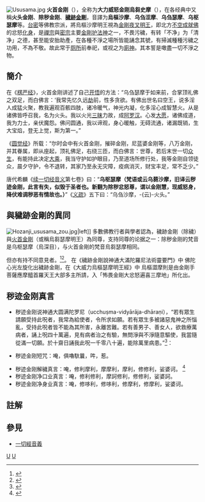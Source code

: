 [[File:Ususama.jpg|thumb]]
{{藏傳佛教}}
{{漢傳密宗}}
'''火首金刚'''（{{lang-sa|'''उच्छुष्म''' IAST|''Ucchuṣma''}}），全称为'''大力威怒金刚烏芻史摩'''（'''{{IAST|Vajra Krodha Mahābala Ucchuṣma}}'''），在各经典中又稱'''火头金刚'''、'''除秽金刚'''、'''[[穢跡金剛|穢跡金剛]]'''，音譯为'''烏樞沙摩'''、'''乌刍涩摩'''、'''乌刍瑟摩'''、'''乌枢瑟摩'''等。[[台密|台密]]等佛教宗派，將烏樞沙摩明王視為[[金剛夜叉明王|金剛夜叉明王]]，即北方[[不空成就佛|不空成就佛]]的忿怒[[化身|化身]]，是[[禪宗|禪宗]]與[[密宗|密宗]]主要[[金剛|金剛]][[护法神|护法神]]之一，不畏污穢，有转「不净」为「清净」之德，甚至能安胎助產，在各種不淨之場所皆能誦念其號，有掃滅種種污穢之功用，不為不敬。故此常于[[厕所|厕所]]前奉祀，或视之为[[廁神|廁神]]。其本誓是噉盡一切不淨之物。

==簡介==
在《[[楞严经|楞严经]]》，火首金刚讲述了自己[[开悟|开悟]]的方法：“乌刍瑟摩于如来前，合掌顶礼佛之双足，而白佛言：‘我常先忆久远[[劫|劫]]前，性多贪欲。有佛出世名曰空王，说多淫人成猛火聚，教我遍观百骸四肢，诸冷暖气，神光内凝，化多淫心成智慧火。从是诸佛皆呼召我，名为火头。我以火光[[三昧|三昧]]力故，成[[阿罗汉|阿罗汉]]。心发[[大愿|大愿]]，诸佛成道，我为力士，亲伏魔怨。佛问圆通，我以谛观，身心暖触，无碍流通，诸漏既销，生大宝焰，登无上觉，斯为第一。”

《[[圆觉经|圆觉经]]》所载：“尔时会中有火首金刚，摧碎金刚，尼蓝婆金刚等，八万金刚，并其眷属，即从座起，顶礼佛足，右绕三匝，而白佛言：世尊，若后末世一切[[众生|众生]]，有能持此决定[[大乘|大乘]]，我当守护如护眼目，乃至道场所修行处，我等金刚自领徒众，晨夕守护，令不退转，其家乃至永无灾障，疫病消灭，财宝丰足，常不乏少。”

唐代希麟《[[续一切经音义|续一切经音义]]第七卷》曰：“'''乌枢瑟摩（梵语或云乌蒭沙摩，旧译云秽迹金刚，此言有失，似毁于圣者也。新翻为除秽忿怒尊，谓以金刚慧，现威怒身，降伏难调秽恶有情故也。）'''”《[[义疏|义疏]]》五下曰：“乌刍沙摩，-{云}-火头。”

==與穢跡金剛的異同==
[[File:Hozanji_ususama_zou.jpg|thumb]]|left]]
多數佛教行者與學者認為，穢跡金剛（除穢）與[[火首金剛|火首金剛]]（或稱烏芻瑟摩明王）為同尊，支持同尊的论据之一：除秽金刚的梵音是乌枢瑟摩（烏深目），与火首金剛的梵音烏芻瑟摩相同。

但亦有持不同意見者。<ref>{{Cite web |url=http://wisdombox.org/Uchu_Agni_t.pdf |title=正見學會—唐密穢跡金剛․東密火頭金剛異同之探討 |access-date=2017-12-19 |archive-date=2016-03-04 |archive-url=https://web.archive.org/web/20160304094027/http://wisdombox.org/Uchu_Agni_t.pdf |dead-url=no }}</ref><ref>{{Cite web |url=http://www.dharmazen.org/X1Chinese/D25Siddham/4000Kalpa/kalpa008-usman(1).pdf |title=法爾禪修中心—《密跡力士大神王佛穢跡金剛法修持儀軌》(之1) |access-date=2017-12-19 |archive-date=2020-08-09 |archive-url=https://web.archive.org/web/20200809194748/https://www.dharmazen.org/X1Chinese/D25Siddham/4000Kalpa/kalpa008-usman(1).pdf |dead-url=no }}</ref>。
在《穢跡金剛說神通大滿陀羅尼法術靈要門》中 佛陀心光左旋化出穢跡金剛，在《大威力烏樞瑟摩明王經》中 烏樞澀摩則是由金剛手菩薩應摩醯首羅天王大部多主所請，入「怖畏金剛大忿怒遍喜三摩地」所化出。

==秽迹金刚真言==
*秽迹金刚说神通大圆满陀罗尼（ucchuṣma-vidyārāja-dhāraṇi），“若有眾生請願受持此呪者，我常為給使者，令所求如願。若有眾生多被諸惡鬼神之所惱亂，受持此呪者皆不能為其所害，永離苦難。若有善男子、善女人，欲救療萬病者，誦上呪四十萬遍，見有病者治之有驗，無問淨與不淨隨意驅使，我當隨從滿一切願。於十齋日誦我此呪一千零八十遍，能除萬里病患。”<ref>{{Cite web |url=https://www.youtube.com/watch?v=WEtjbAGAmUo |title=马来西亚万挠佛教会-秽迹金刚说神通大圆满陀罗尼梵音 |access-date=2019-03-29 |archive-date=2019-11-28 |archive-url=https://web.archive.org/web/20191128093650/https://www.youtube.com/watch?v=WEtjbAGAmUo |dead-url=no }}</ref>：
{{quote|{{IAST|Oṃ, vajra-krodha mahābala hana daha paca mātha vikiraṇa vidhvaṃsaya jaṭi laṃbodara ucchuṣma-krodha hūṃ hūṃ hūṃ phaṭ phaṭ phaṭ svāhā. (44字-音節)}}}} 

*秽迹金刚短咒：唵，俱嚕馱曩，吽，惹。 {{IAST|Oṃ krodhana hūṃ jaḥ}}

*秽迹金刚解穢真言：唵，修利摩利，摩摩利，摩利，修修利，娑婆诃。 {{IAST|Oṃ, śrimali mamali mali śuśri svāhā.}}<ref>{{Cite web |url=http://wisdombox.org/Mantra/51_t.pdf |title=常見經本真言集 |access-date=2019-03-29 |archive-date=2011-11-25 |archive-url=https://web.archive.org/web/20111125015658/http://www.wisdombox.org/Mantra/51_t.pdf |dead-url=no }}</ref>
*秽迹金刚净口业真言：唵，修利修利，摩訶修利，修修利，娑婆訶。 {{IAST|Oṃ śūri śūri mahā-śūri śūśūri svāhā.}}
*秽迹金刚净身业真言：唵，修哆利，修哆利，修摩利，修摩利，娑婆诃。 {{IAST|Oṃ śutāri śutāri śumari śumari svāhā.}}

==註解==
{{Reflist|2}}

==參見==
*[[一切經音義|一切經音義]]

{{佛教密宗五大明王}}
{{密宗}}
[[Category:明王|U]]
[[Category:廁神|U]]